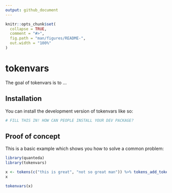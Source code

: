 ```yaml
---
output: github_document
---
```


<!-- README.md is generated from README.Rmd. Please edit that file -->

```r
knitr::opts_chunk$set(
  collapse = TRUE,
  comment = "#>",
  fig.path = "man/figures/README-",
  out.width = "100%"
)
```

# tokenvars

<!-- badges: start -->
<!-- badges: end -->

The goal of tokenvars is to ...

## Installation

You can install the development version of tokenvars like so:

``` r
# FILL THIS IN! HOW CAN PEOPLE INSTALL YOUR DEV PACKAGE?
```

## Proof of concept

This is a basic example which shows you how to solve a common problem:

```r
library(quanteda)
library(tokenvars)

x <- tokens(c("this is great", "not so great man")) %>% tokens_add_tokenvars()
x
```

```r
tokenvars(x)
```
